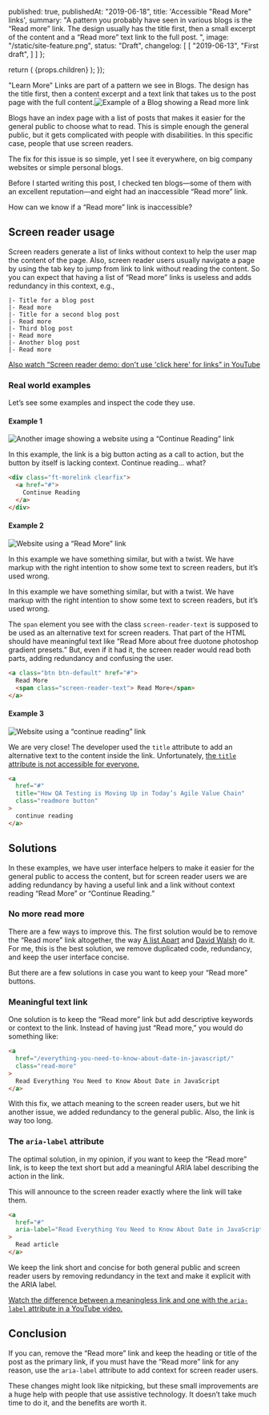 
  published: true,
  publishedAt: "2019-06-18",
  title: 'Accessible "Read More" links',
  summary:
    "A pattern you probably have seen in various blogs is the “Read more” link. The design usually has the title first, then a small excerpt of the content and a “Read more” text link to the full post. ",
  image: "/static/site-feature.png",
  status: "Draft",
  changelog: [
    [
      "2019-06-13",
      "First draft",
    ]
  ]
};

  return (
    <BlogPost path={props.router.pathname} meta={meta}>
      {props.children}
    </BlogPost>
  );
});

"Learn More" Links are part of a pattern we see in Blogs. The design has the title first, then a content excerpt and a text link that takes us to the post page with the full content.![Example of a Blog showing a Read more link](/static/read-more-link-example.png)

Blogs have an index page with a list of posts that makes it easier for the general public to choose what to read. This is simple enough the general public, but it gets complicated with people with disabilities. In this specific case, people that use screen readers.

The fix for this issue is so simple, yet I see it everywhere, on big company websites or simple personal blogs.

Before I started writing this post, I checked ten blogs—some of them with an excellent reputation—and eight had an inaccessible “Read more” link.

How can we know if a “Read more” link is inaccessible?

## Screen reader usage

Screen readers generate a list of links without context to help the user map the content of the page. Also, screen reader users usually navigate a page by using the tab key to jump from link to link without reading the content. So you can expect that having a list of “Read more” links is useless and adds redundancy in this context, e.g.,

```
|- Title for a blog post
|- Read more
|- Title for a second blog post
|- Read more
|- Third blog post
|- Read more
|- Another blog post
|- Read more
```

[Also watch “Screen reader demo: don't use 'click here' for links” in YouTube](https://www.youtube.com/watch?v=zGa_rIK1itA)

### Real world examples

Let’s see some examples and inspect the code they use.

#### Example 1

![Another image showing a website using a “Continue Reading” link](/static/read-more-link-example-2.png)

In this example, the link is a big button acting as a call to action, but the button by itself is lacking context. Continue reading… what?

```html
<div class="ft-morelink clearfix">
  <a href="#">
    Continue Reading
  </a>
</div>
```

#### Example 2

![Website using a “Read More” link](/static/read-more-link-example-3.png)

In this example we have something similar, but with a twist. We have markup with the right intention to show some text to screen readers, but it’s used wrong.

In this example we have something similar, but with a twist. We have markup with the right intention to show some text to screen readers, but it’s used wrong.

The `span` element you see with the class `screen-reader-text` is supposed to be used as an alternative text for screen readers. That part of the HTML should have meaningful text like “Read More about free duotone photoshop gradient presets.” But, even if it had it, the screen reader would read both parts, adding redundancy and confusing the user.

```html
<a class="btn btn-default" href="#">
  Read More
  <span class="screen-reader-text"> Read More</span>
</a>
```

#### Example 3

![Website using a “continue reading” link](/static/read-more-link-example-4.png)

We are very close! The developer used the `title` attribute to add an alternative text to the content inside the link. Unfortunately, [the `title` attribute is not accessible for everyone.](https://developer.paciellogroup.com/blog/2010/11/using-the-html-title-attribute/)

```html
<a
  href="#"
  title="How QA Testing is Moving Up in Today’s Agile Value Chain"
  class="readmore button"
>
  continue reading
</a>
```

## Solutions

In these examples, we have user interface helpers to make it easier for the general public to access the content, but for screen reader users we are adding redundancy by having a useful link and a link without context reading “Read More” or “Continue Reading.”

### No more read more

There are a few ways to improve this. The first solution would be to remove the “Read more” link altogether, the way [A list Apart](https://alistapart.com/) and [David Walsh](https://davidwalsh.name) do it. For me, this is the best solution, we remove duplicated code, redundancy, and keep the user interface concise.

But there are a few solutions in case you want to keep your “Read more” buttons.

### Meaningful text link

One solution is to keep the “Read more” link but add descriptive keywords or context to the link. Instead of having just “Read more,” you would do something like:

```html
<a
  href="/everything-you-need-to-know-about-date-in-javascript/"
  class="read-more"
>
  Read Everything You Need to Know About Date in JavaScript
</a>
```

With this fix, we attach meaning to the screen reader users, but we hit another issue, we added redundancy to the general public. Also, the link is way too long.

### The `aria-label` attribute

The optimal solution, in my opinion, if you want to keep the “Read more” link, is to keep the text short but add a meaningful ARIA label describing the action in the link.

This will announce to the screen reader exactly where the link will take them.

```html
<a
  href="#"
  aria-label="Read Everything You Need to Know About Date in JavaScript"
>
  Read article
</a>
```

We keep the link short and concise for both general public and screen reader users by removing redundancy in the text and make it explicit with the ARIA label.

[Watch the difference between a meaningless link and one with the `aria-label` attribute in a YouTube video.](https://www.youtube.com/watch?v=1Zb5MW_nkLI)

## Conclusion

If you can, remove the “Read more” link and keep the heading or title of the post as the primary link, if you must have the “Read more” link for any reason, use the `aria-label` attribute to add context for screen reader users.

These changes might look like nitpicking, but these small improvements are a huge help with people that use assistive technology. It doesn’t take much time to do it, and the benefits are worth it.
